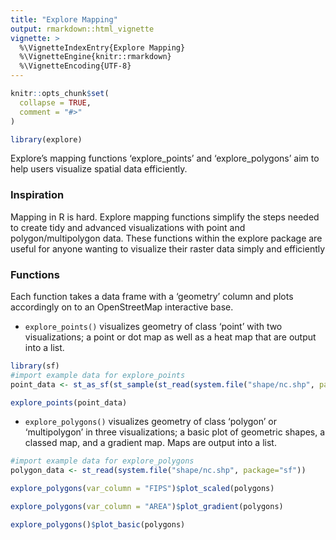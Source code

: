 ```yaml
---
title: "Explore Mapping"
output: rmarkdown::html_vignette
vignette: >
  %\VignetteIndexEntry{Explore Mapping}
  %\VignetteEngine{knitr::rmarkdown}
  %\VignetteEncoding{UTF-8}
---
```


```r
knitr::opts_chunk$set(
  collapse = TRUE,
  comment = "#>"
)
```

```r
library(explore)
```

Explore's mapping functions 'explore_points' and 'explore_polygons' aim to help users visualize spatial data efficiently.

### Inspiration 

Mapping in R is hard. Explore mapping functions simplify the steps needed to create tidy and advanced visualizations with point and polygon/multipolygon data. These functions within the explore package are useful for anyone wanting to visualize their raster data simply and efficiently

### Functions

Each function takes a data frame with a 'geometry' column and plots accordingly on to an OpenStreetMap interactive base.

* `explore_points()` visualizes geometry of class 'point' with two visualizations; a point or dot map as well as a heat map that are output into a list.  
```r
library(sf)
#import example data for explore_points
point_data <- st_as_sf(st_sample(st_read(system.file("shape/nc.shp", package="sf")), 100))

explore_points(point_data)

```
* `explore_polygons()` visualizes geometry of class 'polygon' or 'multipolygon' in three visualizations; a basic plot of geometric shapes, a classed map, and a gradient map.  Maps are output into a list.

```r
#import example data for explore_polygons
polygon_data <- st_read(system.file("shape/nc.shp", package="sf"))

explore_polygons(var_column = "FIPS")$plot_scaled(polygons)

explore_polygons(var_column = "AREA")$plot_gradient(polygons)

explore_polygons()$plot_basic(polygons)

```











